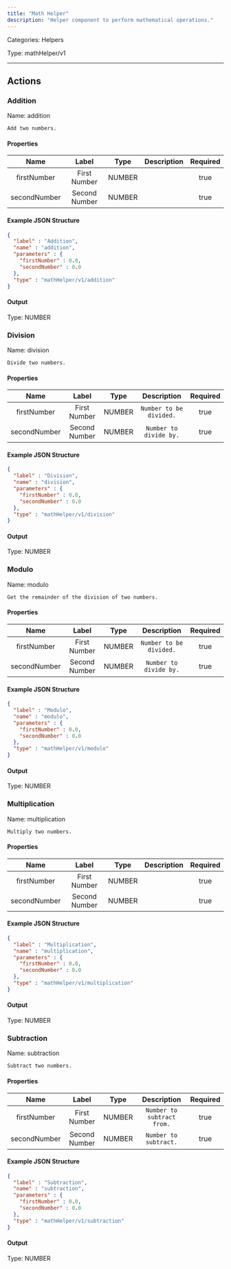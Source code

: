 ```yaml
---
title: "Math Helper"
description: "Helper component to perform mathematical operations."
---
```



Categories: Helpers


Type: mathHelper/v1

<hr />



## Actions


### Addition
Name: addition

`Add two numbers.`

#### Properties

|      Name       |      Label     |     Type     |     Description     | Required |
|:---------------:|:--------------:|:------------:|:-------------------:|:--------:|
| firstNumber | First Number | NUMBER |  | true |
| secondNumber | Second Number | NUMBER |  | true |

#### Example JSON Structure
```json
{
  "label" : "Addition",
  "name" : "addition",
  "parameters" : {
    "firstNumber" : 0.0,
    "secondNumber" : 0.0
  },
  "type" : "mathHelper/v1/addition"
}
```

#### Output



Type: NUMBER








### Division
Name: division

`Divide two numbers.`

#### Properties

|      Name       |      Label     |     Type     |     Description     | Required |
|:---------------:|:--------------:|:------------:|:-------------------:|:--------:|
| firstNumber | First Number | NUMBER | `Number to be divided.` | true |
| secondNumber | Second Number | NUMBER | `Number to divide by.` | true |

#### Example JSON Structure
```json
{
  "label" : "Division",
  "name" : "division",
  "parameters" : {
    "firstNumber" : 0.0,
    "secondNumber" : 0.0
  },
  "type" : "mathHelper/v1/division"
}
```

#### Output



Type: NUMBER








### Modulo
Name: modulo

`Get the remainder of the division of two numbers.`

#### Properties

|      Name       |      Label     |     Type     |     Description     | Required |
|:---------------:|:--------------:|:------------:|:-------------------:|:--------:|
| firstNumber | First Number | NUMBER | `Number to be divided.` | true |
| secondNumber | Second Number | NUMBER | `Number to divide by.` | true |

#### Example JSON Structure
```json
{
  "label" : "Modulo",
  "name" : "modulo",
  "parameters" : {
    "firstNumber" : 0.0,
    "secondNumber" : 0.0
  },
  "type" : "mathHelper/v1/modulo"
}
```

#### Output



Type: NUMBER








### Multiplication
Name: multiplication

`Multiply two numbers.`

#### Properties

|      Name       |      Label     |     Type     |     Description     | Required |
|:---------------:|:--------------:|:------------:|:-------------------:|:--------:|
| firstNumber | First Number | NUMBER |  | true |
| secondNumber | Second Number | NUMBER |  | true |

#### Example JSON Structure
```json
{
  "label" : "Multiplication",
  "name" : "multiplication",
  "parameters" : {
    "firstNumber" : 0.0,
    "secondNumber" : 0.0
  },
  "type" : "mathHelper/v1/multiplication"
}
```

#### Output



Type: NUMBER








### Subtraction
Name: subtraction

`Subtract two numbers.`

#### Properties

|      Name       |      Label     |     Type     |     Description     | Required |
|:---------------:|:--------------:|:------------:|:-------------------:|:--------:|
| firstNumber | First Number | NUMBER | `Number to subtract from.` | true |
| secondNumber | Second Number | NUMBER | `Number to subtract.` | true |

#### Example JSON Structure
```json
{
  "label" : "Subtraction",
  "name" : "subtraction",
  "parameters" : {
    "firstNumber" : 0.0,
    "secondNumber" : 0.0
  },
  "type" : "mathHelper/v1/subtraction"
}
```

#### Output



Type: NUMBER










